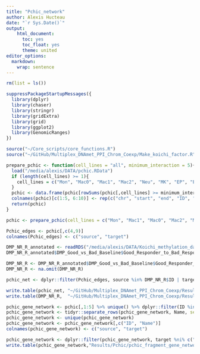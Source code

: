 ```yaml
---
title: "Pchic_network"
author: Alexis Hucteau
date: "`r Sys.Date()`"
output:
    html_document:
      toc: yes
      toc_float: yes
      theme: united
editor_options:
  markdown:
    wrap: sentence
---
```


```r
rm(list = ls())

suppressPackageStartupMessages({
  library(dplyr)
  library(chaser)
  library(stringr)
  library(gridExtra)
  library(grid)
  library(ggplot2)
  library(GenomicRanges)
})

source("~/Core_scripts/core_functions.R")
source("~/GitHub/Multiplex_DNAmet_PPI_Chrom_Coexp/Make_koichi_factor.R")

```

```r
prepare_pchic <- function(cell_lines = "all", minimum_interaction = 5){
  load("/media/alexis/DATA/pchic.RData")
  if (length(cell_lines) >= 1){
    cell_lines = c("Mon", "Mac0", "Mac1", "Mac2", "Neu", "MK", "EP", "Ery", "FoeT", "nCD4", "tCD4", "aCD4", "naCD4", "nCD8", "tCD8", "nB", "tB")
  }
  pchic <- data.frame(pchic[rowSums(pchic[,cell_lines] >= minimum_interaction) >= 1, 1:10]) %>% na.omit(.)
  colnames(pchic)[c(1:5, 6:10)] <- rep(c("chr", "start", "end", "ID", "Name"), 2)
  return(pchic)
}

pchic <- prepare_pchic(cell_lines = c("Mon", "Mac1", "Mac0", "Mac2", "MK", "Ery", "EP"))

Pchic_edges <- pchic[,c(4,9)]
colnames(Pchic_edges) <- c("source", "target")

DMP_NR_R_annotated <- readRDS("/media/alexis/DATA/Koichi_methylation_dat/DMP_annotated_analysis.rds")
DMP_NR_R_annotated$DMP_Good_vs_Bad_Baseline$Good_Responder_to_Bad_Responder$logFC <- DMP_NR_R_annotated$DMP_Good_vs_Bad_Baseline$Good_Responder_to_Bad_Responder$Bad_Responder_AVG - DMP_NR_R_annotated$DMP_Good_vs_Bad_Baseline$Good_Responder_to_Bad_Responder$Good_Responder_AVG

DMP_NR_R <- DMP_NR_R_annotated$DMP_Good_vs_Bad_Baseline$Good_Responder_to_Bad_Responder %>% dplyr::select(., c(rowname, logFC, P.Value, ID))
DMP_NR_R <- na.omit(DMP_NR_R)

pchic_net <- dplyr::filter(Pchic_edges, source %in% DMP_NR_R$ID | target %in% DMP_NR_R$ID)

write.table(pchic_net, "~/GitHub/Multiplex_DNAmet_PPI_Chrom_Coexp/Results/Pchic/pchic_NR_R_network.tsv", sep = "\t", row.names = F, quote = F)
write.table(DMP_NR_R,  "~/GitHub/Multiplex_DNAmet_PPI_Chrom_Coexp/Results/Pchic/pchic_NR_R_meth_features.tsv", sep = "\t", row.names = F, quote = F)

```

```r
pchic_gene_network <- pchic[,1:5] %>% unique() %>% dplyr::filter(ID %in% c(pchic_net$source, pchic_net$target))
pchic_gene_network <- tidyr::separate_rows(pchic_gene_network, Name, sep = ";")
pchic_gene_network <- unique(pchic_gene_network)
pchic_gene_network <- pchic_gene_network[,c("ID", "Name")]
colnames(pchic_gene_network) <- c("source", "target")

pchic_gene_network <- dplyr::filter(pchic_gene_network, target %ni% c("snoU13", "Y_RNA"))
write.table(pchic_gene_network,"Results/Pchic/pchic_fragment_gene_network.tsv", sep = "\t", row.names = F, quote = F)
```

